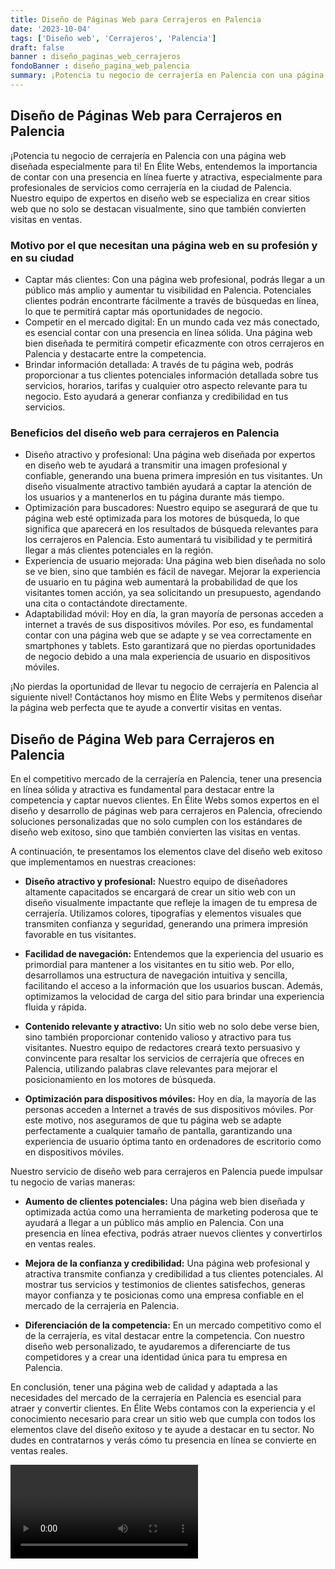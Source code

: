 ```yaml
---
title: Diseño de Páginas Web para Cerrajeros en Palencia
date: '2023-10-04'
tags: ['Diseño web', 'Cerrajeros', 'Palencia']
draft: false
banner : diseño_paginas_web_cerrajeros
fondoBanner : diseño_pagina_web_palencia
summary: ¡Potencia tu negocio de cerrajería en Palencia con una página web diseñada especialmente para ti! En Élite Webs, entendemos la importancia de contar con una presencia en línea fuerte y atractiva, especialmente para profesionales de servicios como cerrajería en la ciudad de Palencia. Nuestro equipo de expertos en diseño web se especializa en crear sitios web que no solo se destacan visualmente, sino que también convierten visitas en ventas.
---
```


## Diseño de Páginas Web para Cerrajeros en Palencia

¡Potencia tu negocio de cerrajería en Palencia con una página web diseñada especialmente para ti! En Élite Webs, entendemos la importancia de contar con una presencia en línea fuerte y atractiva, especialmente para profesionales de servicios como cerrajería en la ciudad de Palencia. Nuestro equipo de expertos en diseño web se especializa en crear sitios web que no solo se destacan visualmente, sino que también convierten visitas en ventas.

### Motivo por el que necesitan una página web en su profesión y en su ciudad

- Captar más clientes: Con una página web profesional, podrás llegar a un público más amplio y aumentar tu visibilidad en Palencia. Potenciales clientes podrán encontrarte fácilmente a través de búsquedas en línea, lo que te permitirá captar más oportunidades de negocio.
- Competir en el mercado digital: En un mundo cada vez más conectado, es esencial contar con una presencia en línea sólida. Una página web bien diseñada te permitirá competir eficazmente con otros cerrajeros en Palencia y destacarte entre la competencia.
- Brindar información detallada: A través de tu página web, podrás proporcionar a tus clientes potenciales información detallada sobre tus servicios, horarios, tarifas y cualquier otro aspecto relevante para tu negocio. Esto ayudará a generar confianza y credibilidad en tus servicios.

### Beneficios del diseño web para cerrajeros en Palencia

- Diseño atractivo y profesional: Una página web diseñada por expertos en diseño web te ayudará a transmitir una imagen profesional y confiable, generando una buena primera impresión en tus visitantes. Un diseño visualmente atractivo también ayudará a captar la atención de los usuarios y a mantenerlos en tu página durante más tiempo.
- Optimización para buscadores: Nuestro equipo se asegurará de que tu página web esté optimizada para los motores de búsqueda, lo que significa que aparecerá en los resultados de búsqueda relevantes para los cerrajeros en Palencia. Esto aumentará tu visibilidad y te permitirá llegar a más clientes potenciales en la región.
- Experiencia de usuario mejorada: Una página web bien diseñada no solo se ve bien, sino que también es fácil de navegar. Mejorar la experiencia de usuario en tu página web aumentará la probabilidad de que los visitantes tomen acción, ya sea solicitando un presupuesto, agendando una cita o contactándote directamente.
- Adaptabilidad móvil: Hoy en día, la gran mayoría de personas acceden a internet a través de sus dispositivos móviles. Por eso, es fundamental contar con una página web que se adapte y se vea correctamente en smartphones y tablets. Esto garantizará que no pierdas oportunidades de negocio debido a una mala experiencia de usuario en dispositivos móviles.

¡No pierdas la oportunidad de llevar tu negocio de cerrajería en Palencia al siguiente nivel! Contáctanos hoy mismo en Élite Webs y permítenos diseñar la página web perfecta que te ayude a convertir visitas en ventas.

<GifSeo />

<Cta />

## Diseño de Página Web para Cerrajeros en Palencia

En el competitivo mercado de la cerrajería en Palencia, tener una presencia en línea sólida y atractiva es fundamental para destacar entre la competencia y captar nuevos clientes. En Élite Webs somos expertos en el diseño y desarrollo de páginas web para cerrajeros en Palencia, ofreciendo soluciones personalizadas que no solo cumplen con los estándares de diseño web exitoso, sino que también convierten las visitas en ventas.

A continuación, te presentamos los elementos clave del diseño web exitoso que implementamos en nuestras creaciones:

- **Diseño atractivo y profesional:** Nuestro equipo de diseñadores altamente capacitados se encargará de crear un sitio web con un diseño visualmente impactante que refleje la imagen de tu empresa de cerrajería. Utilizamos colores, tipografías y elementos visuales que transmiten confianza y seguridad, generando una primera impresión favorable en tus visitantes.

- **Facilidad de navegación:** Entendemos que la experiencia del usuario es primordial para mantener a los visitantes en tu sitio web. Por ello, desarrollamos una estructura de navegación intuitiva y sencilla, facilitando el acceso a la información que los usuarios buscan. Además, optimizamos la velocidad de carga del sitio para brindar una experiencia fluida y rápida.

- **Contenido relevante y atractivo:** Un sitio web no solo debe verse bien, sino también proporcionar contenido valioso y atractivo para tus visitantes. Nuestro equipo de redactores creará texto persuasivo y convincente para resaltar los servicios de cerrajería que ofreces en Palencia, utilizando palabras clave relevantes para mejorar el posicionamiento en los motores de búsqueda.

- **Optimización para dispositivos móviles:** Hoy en día, la mayoría de las personas acceden a Internet a través de sus dispositivos móviles. Por este motivo, nos aseguramos de que tu página web se adapte perfectamente a cualquier tamaño de pantalla, garantizando una experiencia de usuario óptima tanto en ordenadores de escritorio como en dispositivos móviles.

Nuestro servicio de diseño web para cerrajeros en Palencia puede impulsar tu negocio de varias maneras:

- **Aumento de clientes potenciales:** Una página web bien diseñada y optimizada actúa como una herramienta de marketing poderosa que te ayudará a llegar a un público más amplio en Palencia. Con una presencia en línea efectiva, podrás atraer nuevos clientes y convertirlos en ventas reales.

- **Mejora de la confianza y credibilidad:** Una página web profesional y atractiva transmite confianza y credibilidad a tus clientes potenciales. Al mostrar tus servicios y testimonios de clientes satisfechos, generas mayor confianza y te posicionas como una empresa confiable en el mercado de la cerrajería en Palencia.

- **Diferenciación de la competencia:** En un mercado competitivo como el de la cerrajería, es vital destacar entre la competencia. Con nuestro diseño web personalizado, te ayudaremos a diferenciarte de tus competidores y a crear una identidad única para tu empresa en Palencia.

En conclusión, tener una página web de calidad y adaptada a las necesidades del mercado de la cerrajería en Palencia es esencial para atraer y convertir clientes. En Élite Webs contamos con la experiencia y el conocimiento necesario para crear un sitio web que cumpla con todos los elementos clave del diseño exitoso y te ayude a destacar en tu sector. No dudes en contratarnos y verás cómo tu presencia en línea se convierte en ventas reales.

<Video />

<CtaBot job='Cerrajeros' city='Palencia'/>

<Gmaps query='Palencia+españa+maps' />